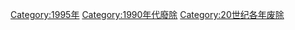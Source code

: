 {{discat|199|5|1989|2000}}
{{Commonscat|1995 disestablishments}}

[[Category:1995年|Category:1995年]]
[[Category:1990年代廢除|Category:1990年代廢除]]
[[Category:20世纪各年废除|Category:20世纪各年废除]]